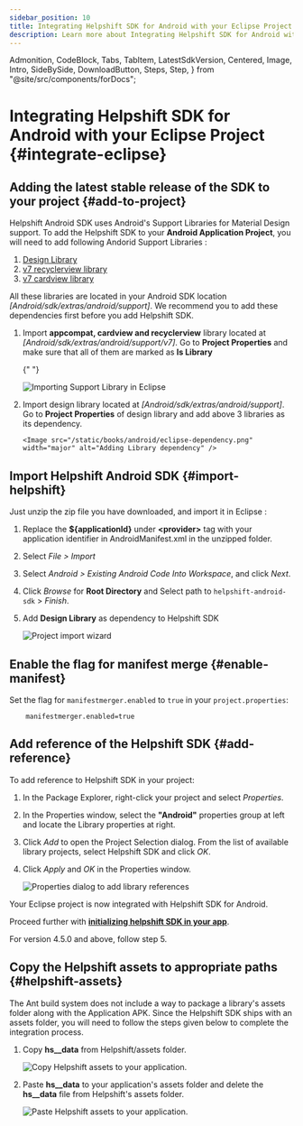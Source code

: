 ```yaml
---
sidebar_position: 10
title: Integrating Helpshift SDK for Android with your Eclipse Project
description: Learn more about Integrating Helpshift SDK for Android with your Eclipse Project
---
```


  Admonition,
  CodeBlock,
  Tabs,
  TabItem,
  LatestSdkVersion,
  Centered,
  Image,
  Intro,
  SideBySide,
  DownloadButton,
  Steps,
  Step,
} from "@site/src/components/forDocs";

# Integrating Helpshift SDK for Android with your Eclipse Project {#integrate-eclipse}

## Adding the latest stable release of the SDK to your project {#add-to-project}

Helpshift Android SDK uses Android's Support Libraries for Material
Design support. To add the Helpshift SDK to your **Android Application Project**, you
will need to add following Andorid Support Libraries :

1. [Design Library](http://android-developers.blogspot.in/2015/05/android-design-support-library.html)
1. [v7 recyclerview library](http://developer.android.com/tools/support-library/features.html#v7-recyclerview)
1. [v7 cardview library](http://developer.android.com/tools/support-library/features.html#v7-cardview)

All these libraries are located in your Android SDK location
_[Android/sdk/extras/android/support]_. We recommend you to add these dependencies first before you add Helpshift SDK.

1.  Import **appcompat, cardview and recyclerview** library located at
    _[Android/sdk/extras/android/support/v7]_. Go to **Project
    Properties** and make sure that all of them are marked as **Is Library**

    {" "}

    <Image
      src="/static/books/android/eclipse-supportLibrary.png"
      width="major"
      alt="Importing Support Library in Eclipse"
    />

1.  Import design library located at _[Android/sdk/extras/android/support]_.
    Go to **Project Properties** of design library and add above 3 libraries
    as its dependency.

        <Image src="/static/books/android/eclipse-dependency.png"  width="major" alt="Adding Library dependency" />

## Import Helpshift Android SDK {#import-helpshift}

Just unzip the zip file you have downloaded, and import it in Eclipse :

1. Replace the **${applicationId}** under **&lt;provider>** tag with your application identifier in AndroidManifest.xml in the unzipped folder.
1. Select _File > Import_
1. Select _Android > Existing Android Code Into Workspace_, and click _Next_.
1. Click _Browse_ for **Root Directory** and Select path to
   `helpshift-android-sdk` > _Finish_.
1. Add **Design Library** as dependency to Helpshift SDK

   <Image
     src="/static/books/android/eclipse-helpshiftsdk.png"
     width="major"
     alt="Project import wizard"
   />

## Enable the flag for manifest merge {#enable-manifest}

Set the flag for `manifestmerger.enabled` to `true` in your `project.properties`:

```text
    manifestmerger.enabled=true
```

## Add reference of the Helpshift SDK {#add-reference}

To add reference to Helpshift SDK in your project:

1. In the Package Explorer, right-click your project and select _Properties_.
1. In the Properties window, select the **"Android"** properties group at left and locate the Library properties at right.
1. Click _Add_ to open the Project Selection dialog. From the list of available library projects, select Helpshift SDK and click _OK_.
1. Click _Apply_ and _OK_ in the Properties window.

   <Image
     src="/static/books/android/eclipse-helpshiftsdk-reference.png"
     width="full"
     alt="Properties dialog to add library references"
   />

Your Eclipse project is now integrated with Helpshift SDK for Android.

Proceed further with **[initializing helpshift SDK in your app](/android/getting-started#initializing)**.

<Admonition type="info" title="Note">

For version 4.5.0 and above, follow step 5.

</Admonition>

## Copy the Helpshift assets to appropriate paths {#helpshift-assets}

The Ant build system does not include a way to package a library's assets folder along with the Application APK.
Since the Helpshift SDK ships with an assets folder, you will need to follow the steps given below to complete the integration process.

1. Copy **hs\_\_data** from Helpshift/assets folder.

   <Image
     src="/static/books/android/copy-helpshift-assets-eclipse-1.png"
     width="full"
     alt="Copy Helpshift assets to your application."
   />

1. Paste **hs\_\_data** to your application's assets folder and delete the **hs\_\_data** file from Helpshift's assets folder.

   <Image
     src="/static/books/android/copy-helpshift-assets-eclipse-2.png"
     width="full"
     alt="Paste Helpshift assets to your application."
   />
